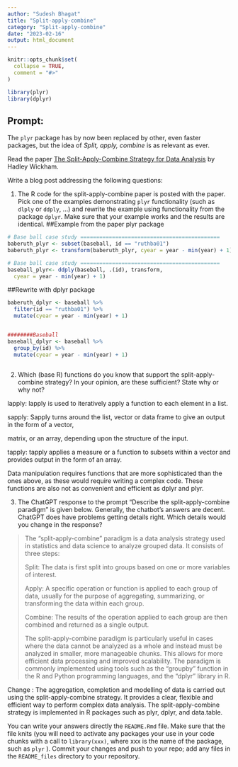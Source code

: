 ```yaml
---
author: "Sudesh Bhagat"
title: "Split-apply-combine"
category: "Split-apply-combine"
date: "2023-02-16"
output: html_document
---
```


<!-- README.md is generated from README.Rmd. Please edit that file -->

```r
knitr::opts_chunk$set(
  collapse = TRUE,
  comment = "#>"
)
```

```r
library(plyr)
library(dplyr)
```



## Prompt:

The `plyr` package has by now been replaced by other, even faster
packages, but the idea of *Split, apply, combine* is as relevant as
ever.

Read the paper [The Split-Apply-Combine Strategy for Data
Analysis](https://www.jstatsoft.org/article/view/v040i01) by Hadley
Wickham.

Write a blog post addressing the following questions:

1.  The R code for the split-apply-combine paper is posted with the
    paper. Pick one of the examples demonstrating `plyr` functionality
    (such as `dlply` or `ddply`, ...) and rewrite the example using
    functionality from the package `dplyr`. Make sure that your example
    works and the results are identical.
##Example from the paper plyr package
```r
# Base ball case study ============================================
baberuth_plyr <- subset(baseball, id == "ruthba01")
baberuth_plyr <- transform(baberuth_plyr, cyear = year - min(year) + 1)

# Base ball case study ============================================
baseball_plyr<- ddply(baseball, .(id), transform, 
  cyear = year - min(year) + 1)

```
##Rewrite with dplyr package
```r
baberuth_dplyr <- baseball %>% 
  filter(id == "ruthba01") %>% 
  mutate(cyear = year - min(year) + 1)


########Baseball
baseball_dplyr <- baseball %>%
  group_by(id) %>%
  mutate(cyear = year - min(year) + 1)
 
```


2.  Which (base R) functions do you know that support the
    split-apply-combine strategy? In your opinion, are these sufficient?
    State why or why not?
    
lapply: lapply is used to iteratively apply a function to each element in a list.

sapply: Sapply turns around the list, vector or data frame to give an output in the form of a vector,

matrix, or an array, depending upon the structure of the input.

tapply: tapply applies a measure or a function to subsets within a vector and provides output in the
form of an array.

Data manipulation requires functions that are more sophisticated than the ones above, as these would
require writing a complex code. These functions are also not as convenient and efficient as dplyr and
plyr.


3. The ChatGPT response to the prompt "Describe the split-apply-combine paradigm" is given below. Generally, the chatbot's answers are decent. ChatGPT does have problems getting details right. Which details would you change in the response? 

    
>    The "split-apply-combine" paradigm is a data analysis strategy used in statistics and data science to analyze grouped data. It consists of three steps:
>
>    Split: The data is first split into groups based on one or more variables of interest.
>
>    Apply: A specific operation or function is applied to each group of data, usually for the purpose of aggregating, summarizing, or transforming the data within each group.
>
> Combine: The results of the operation applied to each group are then combined and returned as a single output.
>
> The split-apply-combine paradigm is particularly useful in cases where the data cannot be analyzed as a whole and instead must be analyzed in smaller, more manageable chunks. This allows for more efficient data processing and improved scalability. The paradigm is commonly implemented using tools such as the "groupby" function in the R and Python programming languages, and the "dplyr" library in R.



Change : The aggregation, completion and modelling of data is carried out using the split-apply-combine strategy. It
provides a clear, flexible and efficient way to perform complex data analysis. The split-apply-combine
strategy is implemented in R packages such as plyr, dplyr, and data.table.





You can write your answers directly the `README.Rmd` file. 
Make sure that the file knits (you will need to activate any packages your use in your code chunks with a call to `library(xxx)`, where xxx is the name of the package, such as `plyr` ).
Commit your changes and push to your repo;  add any files in the `README_files` directory to your repository. 

